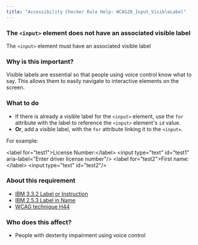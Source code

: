 ```yaml
---
title: "Accessibility Checker Rule Help: WCAG20_Input_VisibleLabel"
---
```


<div className="toolHelp">
<Row>
<Column colLg={16} colMd={8} colSm={4} className="toolHead">

### The `<input>` element does not have an associated visible label

<div id="locLevel"></div>

The `<input>` element must have an associated visible label

</Column>
</Row>
<Row>
<Column colLg={11} colMd={5} colSm={4} className="toolMain">

### Why is this important?

Visible labels are essential so that people using voice control know what to say. This allows them to easily navigate to interactive elements on the screen.

<div id="locSnippet"></div>

### What to do

 * If there is already a visible label for the `<input>` element, use the `for` attribute with the label to reference the `<input>` element's `id` value.
 * **Or**, add a visible label, with the `for` attribute linking it to the `<input>`.

For example:

<CodeSnippet type="multi" light={true}>&lt;label for="test1"&gt;License Number:&lt;/label&gt;
&lt;input type="text" id="test1" aria-label="Enter driver license number"/&gt;
&lt;label for="test2"&gt;First name:&lt;/label&gt;
&lt;input type="text" id="test2"/&gt;</CodeSnippet>

</Column>
<Column colLg={5} colMd={3} colSm={4} className="toolLeft">

### About this requirement

* [IBM 3.3.2 Label or Instruction](https://www.ibm.com/able/requirements/requirements/#3_3_2)
* [IBM 2.5.3 Label in Name](https://www.ibm.com/able/requirements/requirements/#2_5_3)
* [WCAG technique H44](https://www.w3.org/WAI/WCAG21/Techniques/html/H44)

### Who does this affect?

 * People with dexterity impairment using voice control

</Column>
</Row>
</div>

